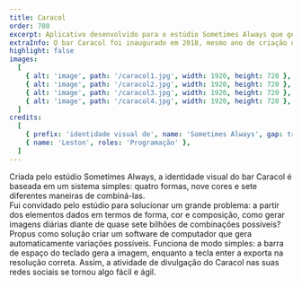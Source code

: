 ```yaml
---
title: Caracol
order: 700
excerpt: Aplicativo desenvolvido para o estúdio Sometimes Always que gera imagens para a comunicação do bar de maneira aleatória e automática. 
extraInfo: O bar Caracol foi inaugurado em 2018, mesmo ano de criação do aplicativo, que é usado até hoje. Essa identidade visual foi premiada no Latin American Design Awards com ouro em branding.<br /><br />[Instagram](instagram.com/caracolbar)
highlight: false
images:
  [
    { alt: 'image', path: '/caracol1.jpg', width: 1920, height: 720 },
    { alt: 'image', path: '/caracol2.jpg', width: 1920, height: 720 },
    { alt: 'image', path: '/caracol3.jpg', width: 1920, height: 720 },
    { alt: 'image', path: '/caracol4.jpg', width: 1920, height: 720 },
  ]
credits:
  [
    { prefix: 'identidade visual de', name: 'Sometimes Always', gap: true },
    { name: 'Leston', roles: 'Programação' },
  ]
---
```

Criada pelo estúdio Sometimes Always, a identidade visual do bar Caracol é baseada em um sistema simples: quatro formas, nove cores e sete diferentes maneiras de combiná-las.
<br />
Fui convidado pelo estúdio para solucionar um grande problema: a partir dos elementos dados em termos de forma, cor e composição, como gerar imagens diárias diante de quase sete bilhões de combinações possíveis? Propus como solução criar um software de computador que gera automaticamente variações possíveis. Funciona de modo simples: a barra de espaço do teclado gera a imagem, enquanto a tecla enter a exporta na resolução correta. Assim, a atividade de divulgação do Caracol nas suas redes sociais se tornou algo fácil e ágil.
